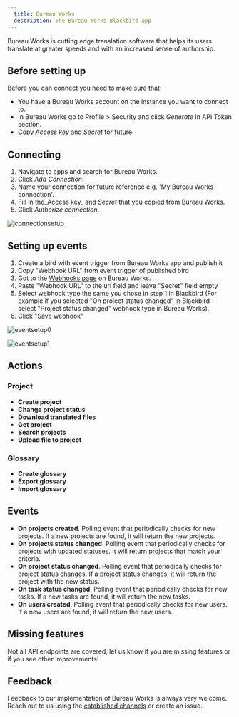 ```yaml
---
  title: Bureau Works
  description: The Bureau Works Blackbird app
---
```


<LinkCard title="View on Github" target="_blank" href="https://github.com/bb-io/BureauWorks" icon="github" />

Bureau Works is cutting edge translation software that helps its users translate at greater speeds and with an increased sense of authorship.

## Before setting up

Before you can connect you need to make sure that:

- You have a Bureau Works account on the instance you want to connect to.
- In Bureau Works go to Profile > Security and click _Generate_ in API Token section.
- Copy _Access key_ and _Secret_ for future

## Connecting

1. Navigate to apps and search for Bureau Works.
2. Click _Add Connection_.
3. Name your connection for future reference e.g. 'My Bureau Works connection'.
4. Fill in the_Access key_ and _Secret_ that you copied from Bureau Works.
5. Click _Authorize connection_.

![connectionsetup](https://raw.githubusercontent.com/bb-io/BureauWorks/main/image/README/connectionsetup.png)

## Setting up events

1. Create a bird with event trigger from Bureau Works app and publish it
2. Copy "Webhook URL" from event trigger of published bird
3. Got to the [Webhooks page](https://app.bwx.io/settings/account-settings/webhooks) on Bureau Works.
4. Paste "Webhook URL" to the url field and leave "Secret" field empty
5. Select webhook type the same you chose in step 1 in Blackbird (For example if you selected "On project status changed" in Blackbird - select "Project status changed" webhook type in Bureau Works).
6. Click "Save webhook"

![eventsetup0](https://raw.githubusercontent.com/bb-io/BureauWorks/main/image/README/eventsetup0.png)

![eventsetup1](https://raw.githubusercontent.com/bb-io/BureauWorks/main/image/README/eventsetup1.png)

## Actions

### Project

- **Create project**
- **Change project status**
- **Download translated files**
- **Get project**
- **Search projects**
- **Upload file to project**

### Glossary

- **Create glossary**
- **Export glossary**
- **Import glossary**

## Events

- **On projects created**. Polling event that periodically checks for new projects. If a new projects are found, it will return the new projects.
- **On projects status changed**. Polling event that periodically checks for projects with updated statuses. It will return projects that match your criteria.
- **On project status changed**. Polling event that periodically checks for project status changes. If a project status changes, it will return the project with the new status.
- **On task status changed**. Polling event that periodically checks for new tasks. If a new tasks are found, it will return the new tasks.
- **On users created**. Polling event that periodically checks for new users. If a new users are found, it will return the new users.

## Missing features

Not all API endpoints are covered, let us know if you are missing features or if you see other improvements!

## Feedback

Feedback to our implementation of Bureau Works is always very welcome. Reach out to us using the [established channels](https://www.blackbird.io/) or create an issue.

